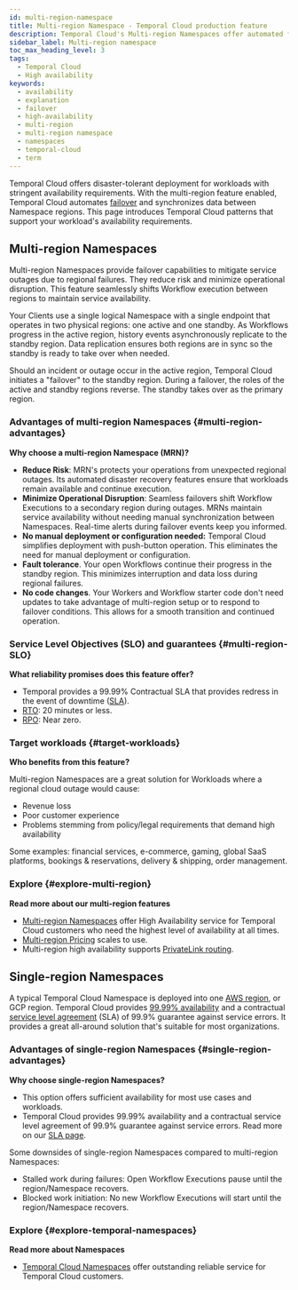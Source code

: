 ```yaml
---
id: multi-region-namespace
title: Multi-region Namespace - Temporal Cloud production feature
description: Temporal Cloud's Multi-region Namespaces offer automated failover, synchronized data replication, and high availability for workloads requiring disaster-tolerant deployment and 99.99% uptime.
sidebar_label: Multi-region namespace
toc_max_heading_level: 3
tags:
  - Temporal Cloud
  - High availability
keywords:
  - availability
  - explanation
  - failover
  - high-availability
  - multi-region
  - multi-region namespace
  - namespaces
  - temporal-cloud
  - term
---
```


Temporal Cloud offers disaster-tolerant deployment for workloads with stringent availability requirements.
With the multi-region feature enabled, Temporal Cloud automates [failover](/glossary#failover) and synchronizes data between Namespace regions.
This page introduces Temporal Cloud patterns that support your workload's availability requirements.

## Multi-region Namespaces

Multi-region Namespaces provide failover capabilities to mitigate service outages due to regional failures.
They reduce risk and minimize operational disruption.
This feature seamlessly shif​​ts Workflow execution between regions to maintain service availability.

Your Clients use a single logical Namespace with a single endpoint that operates in two physical regions: one active and one standby.
As Workflows progress in the active region, history events asynchronously replicate to the standby region.
Data replication ensures both regions are in sync so the standby is ready to take over when needed.

Should an incident or outage occur in the active region, Temporal Cloud initiates a "failover" to the standby region.
During a failover, the roles of the active and standby regions reverse.
The standby takes over as the primary region.

### Advantages of multi-region Namespaces {#multi-region-advantages}

**Why choose a multi-region Namespace (MRN)?**

- **Reduce Risk**:
  MRN's protects your operations from unexpected regional outages.
  Its automated disaster recovery features ensure that workloads remain available and continue execution.
- **Minimize Operational Disruption**:
  Seamless failovers shift Workflow Executions to a secondary region during outages.
  MRNs maintain service availability without needing manual synchronization between Namespaces.
  Real-time alerts during failover events keep you informed.
- **No manual deployment or configuration needed:**
  Temporal Cloud simplifies deployment with push-button operation.
  This eliminates the need for manual deployment or configuration.
- **Fault tolerance**.
  Your open Workflows continue their progress in the standby region.
  This minimizes interruption and data loss during regional failures.
- **No code changes**.
  Your Workers and Workflow starter code don't need updates to take advantage of multi-region setup or to respond to failover conditions.
  This allows for a smooth transition and continued operation.

### Service Level Objectives (SLO) and guarantees {#multi-region-SLO}

**What reliability promises does this feature offer?**

- Temporal provides a 99.99% Contractual SLA that provides redress in the event of downtime ([SLA](https://docs.temporal.io/cloud/sla)).
- [RTO](https://csrc.nist.gov/glossary/term/recovery_time_objective): 20 minutes or less.
- [RPO](https://csrc.nist.gov/glossary/term/recovery_point_objective): Near zero.

### Target workloads {#target-workloads}

**Who benefits from this feature?**

Multi-region Namespaces are a great solution for Workloads where a regional cloud outage would cause:

- Revenue loss
- Poor customer experience
- Problems stemming from policy/legal requirements that demand high availability

Some examples: financial services, e-commerce, gaming, global SaaS platforms, bookings & reservations, delivery & shipping, order management.

### Explore {#explore-multi-region}

**Read more about our multi-region features**

- [Multi-region Namespaces](/cloud/multi-region) offer High Availability service for Temporal Cloud customers who need the highest level of availability at all times.
- [Multi-region Pricing](/cloud/pricing) scales to use.
- Multi-region high availability supports [PrivateLink routing](/cloud/multi-region#routing).

## Single-region Namespaces

A typical Temporal Cloud Namespace is deployed into one [AWS region](https://docs.temporal.io/cloud/service-availability), or GCP region.
Temporal Cloud provides [99.99% availability](https://docs.temporal.io/cloud/sla) and a contractual [service level agreement](https://docs.temporal.io/cloud/sla) (SLA) of 99.9% guarantee against service errors.
It provides a great all-around solution that's suitable for most organizations.

### Advantages of single-region Namespaces {#single-region-advantages}

**Why choose single-region Namespaces?**

- This option offers sufficient availability for most use cases and workloads.
- Temporal Cloud provides 99.99% availability and a contractual service level agreement of 99.9% guarantee against service errors.
  Read more on our [SLA page](https://docs.temporal.io/cloud/sla).

Some downsides of single-region Namespaces compared to multi-region Namespaces:

- Stalled work during failures: Open Workflow Executions pause until the region/Namespace recovers.
- Blocked work initiation: No new Workflow Executions will start until the region/Namespace recovers.

### Explore {#explore-temporal-namespaces}

**Read more about Namespaces**

- [Temporal Cloud Namespaces](/cloud/namespaces) offer outstanding reliable service for Temporal Cloud customers.
